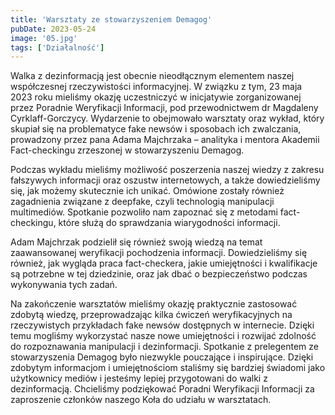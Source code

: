 ```yaml
---
title: 'Warsztaty ze stowarzyszeniem Demagog'
pubDate: 2023-05-24
image: '05.jpg'
tags: ['Działalność']
---
```


Walka z dezinformacją jest obecnie nieodłącznym elementem naszej współczesnej rzeczywistości informacyjnej. W związku z tym, 23 maja 2023 roku mieliśmy okazję uczestniczyć w inicjatywie zorganizowanej przez Poradnie Weryfikacji Informacji, pod przewodnictwem dr Magdaleny Cyrklaff-Gorczycy. Wydarzenie to obejmowało warsztaty oraz wykład, który skupiał się na problematyce fake newsów i sposobach ich zwalczania, prowadzony przez pana Adama Majchrzaka – analityka i mentora Akademii Fact-checkingu zrzeszonej w stowarzyszeniu Demagog.

Podczas wykładu mieliśmy możliwość poszerzenia naszej wiedzy z zakresu fałszywych informacji oraz oszustw internetowych, a także dowiedzieliśmy się, jak możemy skutecznie ich unikać. Omówione zostały również zagadnienia związane z deepfake, czyli technologią manipulacji multimediów. Spotkanie pozwoliło nam zapoznać się z metodami fact-checkingu, które służą do sprawdzania wiarygodności informacji.

Adam Majchrzak podzielił się również swoją wiedzą na temat zaawansowanej weryfikacji pochodzenia informacji. Dowiedzieliśmy się również, jak wygląda praca fact-checkera, jakie umiejętności i kwalifikacje są potrzebne w tej dziedzinie, oraz jak dbać o bezpieczeństwo podczas wykonywania tych zadań.

Na zakończenie warsztatów mieliśmy okazję praktycznie zastosować zdobytą wiedzę, przeprowadzając kilka ćwiczeń weryfikacyjnych na rzeczywistych przykładach fake newsów dostępnych w internecie. Dzięki temu mogliśmy wykorzystać nasze nowe umiejętności i rozwijać zdolność do rozpoznawania manipulacji i dezinformacji. Spotkanie z prelegentem ze stowarzyszenia Demagog było niezwykle pouczające i inspirujące. Dzięki zdobytym informacjom i umiejętnościom staliśmy się bardziej świadomi jako użytkownicy mediów i jesteśmy lepiej przygotowani do walki z dezinformacją. Chcieliśmy podziękować Poradni Weryfikacji Informacji za zaproszenie członków naszego Koła do udziału w warsztatach. 